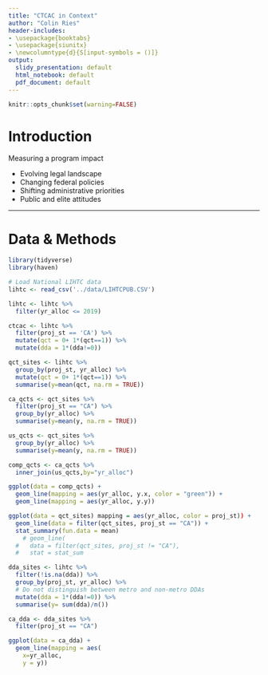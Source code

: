```yaml
---
title: "CTCAC in Context"
author: "Colin Ries"
header-includes:
- \usepackage{booktabs}
- \usepackage{siunitx}
- \newcolumntype{d}{S[input-symbols = ()]}
output:
  slidy_presentation: default
  html_notebook: default
  pdf_document: default
---
```


```r

knitr::opts_chunk$set(warning=FALSE)

```

# Introduction

Measuring a program impact

- Evolving legal landscape
- Changing federal policies
- Shifting administrative priorities
- Public and elite attitudes


---

# Data & Methods

```r

library(tidyverse)
library(haven)

```


```r
# Load National LIHTC data
lihtc <- read_csv('../data/LIHTCPUB.CSV')

lihtc <- lihtc %>% 
  filter(yr_alloc <= 2019)

ctcac <- lihtc %>% 
  filter(proj_st == 'CA') %>% 
  mutate(qct = 0+ 1*(qct==1)) %>% 
  mutate(dda = 1*(dda!=0))

```

```r

qct_sites <- lihtc %>% 
  group_by(proj_st, yr_alloc) %>%
  mutate(qct = 0+ 1*(qct==1)) %>% 
  summarise(y=mean(qct, na.rm = TRUE))

ca_qcts <- qct_sites %>% 
  filter(proj_st == "CA") %>% 
  group_by(yr_alloc) %>% 
  summarise(y=mean(y, na.rm = TRUE))

us_qcts <- qct_sites %>% 
  group_by(yr_alloc) %>% 
  summarise(y=mean(y, na.rm = TRUE))

comp_qcts <- ca_qcts %>% 
  inner_join(us_qcts,by="yr_alloc")

ggplot(data = comp_qcts) +
  geom_line(mapping = aes(yr_alloc, y.x, color = "green")) +
  geom_line(mapping = aes(yr_alloc, y.y))

ggplot(data = qct_sites) mapping = aes(yr_alloc, color = proj_st)) +
  geom_line(data = filter(qct_sites, proj_st == "CA")) +
  stat_summary(fun.data = mean)
    # geom_line(
  #   data = filter(qct_sites, proj_st != "CA"),
  #   stat = stat_sum

```

```r

dda_sites <- lihtc %>%
  filter(!is.na(dda)) %>% 
  group_by(proj_st, yr_alloc) %>%
  # Do not distinguish between metro and non-metro DDAs
  mutate(dda = 1*(dda!=0)) %>% 
  summarise(y= sum(dda)/n())

ca_dda <- dda_sites %>% 
  filter(proj_st == "CA")

ggplot(data = ca_dda) +
  geom_line(mapping = aes(
    x=yr_alloc, 
    y = y))

```

